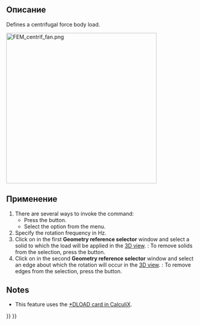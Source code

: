 <languages/>

{{Docnav/ru
|[[FEM_ConstraintPressure/ru|Constraint pressure]]
|[[FEM_ConstraintSelfWeight/ru|Constraint self weight]]
|[[FEM_Workbench/ru|FEM]]
|IconL=FEM_ConstraintPressure.svg
|IconR=FEM_ConstraintSelfWeight.svg
|IconC=Workbench_FEM.svg
}}

{{GuiCommandContainer|
{{GuiCommand
|Name=FEM ConstraintCentrif
|MenuLocation=Model → Mechanical Boundary Conditions and Loads → Centrifugal Load
|Workbenches=[[FEM_Workbench|FEM]]
|Shortcut=
|Version=0.20
|SeeAlso=
}}
{{GuiCommandFemInfo
|Solvers=CalculiX
}}
}}

<span id="Description"></span>
==Описание==

Defines a centrifugal force body load.

[[Image:FEM_centrif_fan.png|400px]]
{{Caption|Fan subjected to centrifugal force load}}

<span id="Usage"></span>
==Применение==

# There are several ways to invoke the command:
#* Press the {{Button|[[Image:FEM_ConstraintCentrif.svg|16px]] [[FEM_ConstraintCentrif|Centrifugal Load]]}} button.
#* Select the {{MenuCommand|Model → Mechanical Boundary Conditions and Loads → [[Image:FEM_ConstraintCentrif.svg|16px]] Centrifugal Load}} option from the menu.
# Specify the rotation frequency in Hz.
# Click on {{Button|Add}} in the first '''Geometry reference selector''' window and select a solid to which the load will be applied in the [[3D_view|3D view]]. {{Version|1.1}}: To remove solids from the selection, press the {{Button|Remove}} button.
# Click on {{Button|Add}} in the second '''Geometry reference selector''' window and select an edge about which the rotation will occur in the [[3D_view|3D view]]. {{Version|1.1}}: To remove edges from the selection, press the {{Button|Remove}} button.

==Notes==

* This feature uses the [https://web.mit.edu/calculix_v2.7/CalculiX/ccx_2.7/doc/ccx/node190.html *DLOAD card in CalculiX].


{{Docnav/ru
|[[FEM_ConstraintPressure/ru|Constraint pressure]]
|[[FEM_ConstraintSelfWeight/ru|Constraint self weight]]
|[[FEM_Workbench/ru|FEM]]
|IconL=FEM_ConstraintPressure.svg
|IconR=FEM_ConstraintSelfWeight.svg
|IconC=Workbench_FEM.svg
}}

{{FEM_Tools_navi{{#translation:}}}}
{{Userdocnavi{{#translation:}}}}